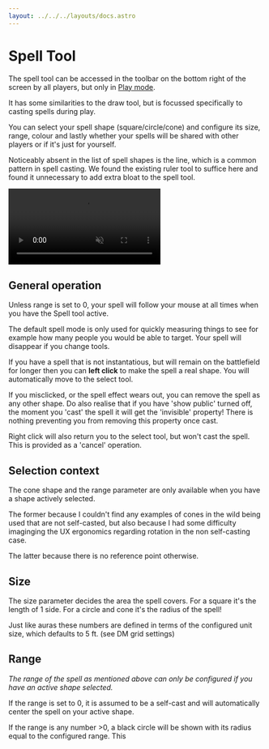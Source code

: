 ```yaml
---
layout: ../../../layouts/docs.astro
---
```


# Spell Tool

The spell tool can be accessed in the toolbar on the bottom right of the screen by all players, but only in [Play mode](/docs/tools-overview/#toolbar-and-modes).

It has some similarities to the draw tool, but is focussed specifically to casting spells during play.

You can select your spell shape (square/circle/cone) and configure its size, range, colour and lastly whether your spells will be shared with other players or if it's just for yourself.

Noticeably absent in the list of spell shapes is the line, which is a common pattern in spell casting.
We found the existing ruler tool to suffice here and found it unnecessary to add extra bloat to the spell tool.

<video autoplay loop muted style="max-width: 680px;">
    <source src="/blog/release-0.25/spell.webm" type="video/webm" />
    <source src="/blog/release-0.25/spell.mp4" type="video/mp4" />
</video>

## General operation

Unless range is set to 0, your spell will follow your mouse at all times when you have the Spell tool active.

The default spell mode is only used for quickly measuring things to see for example how many people you would be able to target.
Your spell will disappear if you change tools.

If you have a spell that is not instantatious, but will remain on the battlefield for longer then you can **left click** to make the spell a real shape.
You will automatically move to the select tool.

If you misclicked, or the spell effect wears out, you can remove the spell as any other shape.
Do also realise that if you have 'show public' turned off, the moment you 'cast' the spell it will get the 'invisible' property!
There is nothing preventing you from removing this property once cast.

Right click will also return you to the select tool, but won't cast the spell.
This is provided as a 'cancel' operation.

## Selection context

The cone shape and the range parameter are only available when you have a shape actively selected.

The former because I couldn't find any examples of cones in the wild being used that are not self-casted,
but also because I had some difficulty imaginging the UX ergonomics regarding rotation in the non self-casting case.

The latter because there is no reference point otherwise.

## Size

The size parameter decides the area the spell covers.
For a square it's the length of 1 side.
For a circle and cone it's the radius of the spell!

Just like auras these numbers are defined in terms of the configured unit size, which defaults to 5 ft. (see DM grid settings)

## Range

_The range of the spell as mentioned above can only be configured if you have an active shape selected._

If the range is set to 0, it is assumed to be a self-cast and will automatically center the spell on your active shape.

If the range is any number >0, a black circle will be shown with its radius equal to the configured range.
This
